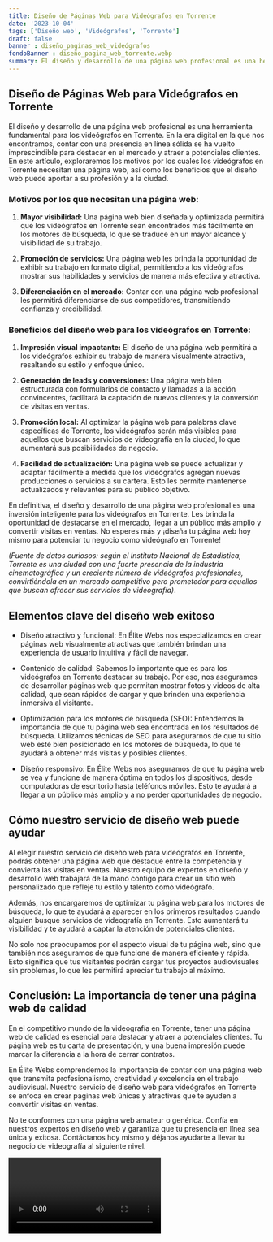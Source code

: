 ```yaml
---
title: Diseño de Páginas Web para Videógrafos en Torrente
date: '2023-10-04'
tags: ['Diseño web', 'Videógrafos', 'Torrente']
draft: false
banner : diseño_paginas_web_videógrafos
fondoBanner : diseño_pagina_web_torrente.webp
summary: El diseño y desarrollo de una página web profesional es una herramienta fundamental para los videógrafos en Torrente. En la era digital en la que nos encontramos, contar con una presencia en línea sólida se ha vuelto imprescindible para destacar en el mercado y atraer a potenciales clientes. En este artículo, exploraremos los motivos por los cuales los videógrafos en Torrente necesitan una página web, así como los beneficios que el diseño web puede aportar a su profesión y a la ciudad.
---
```


## Diseño de Páginas Web para Videógrafos en Torrente

El diseño y desarrollo de una página web profesional es una herramienta fundamental para los videógrafos en Torrente. En la era digital en la que nos encontramos, contar con una presencia en línea sólida se ha vuelto imprescindible para destacar en el mercado y atraer a potenciales clientes. En este artículo, exploraremos los motivos por los cuales los videógrafos en Torrente necesitan una página web, así como los beneficios que el diseño web puede aportar a su profesión y a la ciudad.

### Motivos por los que necesitan una página web:

1. **Mayor visibilidad:** Una página web bien diseñada y optimizada permitirá que los videógrafos en Torrente sean encontrados más fácilmente en los motores de búsqueda, lo que se traduce en un mayor alcance y visibilidad de su trabajo.

2. **Promoción de servicios:** Una página web les brinda la oportunidad de exhibir su trabajo en formato digital, permitiendo a los videógrafos mostrar sus habilidades y servicios de manera más efectiva y atractiva.

3. **Diferenciación en el mercado:** Contar con una página web profesional les permitirá diferenciarse de sus competidores, transmitiendo confianza y credibilidad. 

### Beneficios del diseño web para los videógrafos en Torrente:

1. **Impresión visual impactante:** El diseño de una página web permitirá a los videógrafos exhibir su trabajo de manera visualmente atractiva, resaltando su estilo y enfoque único.

2. **Generación de leads y conversiones:** Una página web bien estructurada con formularios de contacto y llamadas a la acción convincentes, facilitará la captación de nuevos clientes y la conversión de visitas en ventas.

3. **Promoción local:** Al optimizar la página web para palabras clave específicas de Torrente, los videógrafos serán más visibles para aquellos que buscan servicios de videografía en la ciudad, lo que aumentará sus posibilidades de negocio.

4. **Facilidad de actualización:** Una página web se puede actualizar y adaptar fácilmente a medida que los videógrafos agregan nuevas producciones o servicios a su cartera. Esto les permite mantenerse actualizados y relevantes para su público objetivo.

En definitiva, el diseño y desarrollo de una página web profesional es una inversión inteligente para los videógrafos en Torrente. Les brinda la oportunidad de destacarse en el mercado, llegar a un público más amplio y convertir visitas en ventas. No esperes más y ¡diseña tu página web hoy mismo para potenciar tu negocio como videógrafo en Torrente!

*(Fuente de datos curiosos: según el Instituto Nacional de Estadística, Torrente es una ciudad con una fuerte presencia de la industria cinematográfica y un creciente número de videógrafos profesionales, convirtiéndola en un mercado competitivo pero prometedor para aquellos que buscan ofrecer sus servicios de videografía)*.

<GifSeo />

<Cta />

## Elementos clave del diseño web exitoso

- Diseño atractivo y funcional: En Élite Webs nos especializamos en crear páginas web visualmente atractivas que también brindan una experiencia de usuario intuitiva y fácil de navegar.

- Contenido de calidad: Sabemos lo importante que es para los videógrafos en Torrente destacar su trabajo. Por eso, nos aseguramos de desarrollar páginas web que permitan mostrar fotos y videos de alta calidad, que sean rápidos de cargar y que brinden una experiencia inmersiva al visitante.

- Optimización para los motores de búsqueda (SEO): Entendemos la importancia de que tu página web sea encontrada en los resultados de búsqueda. Utilizamos técnicas de SEO para asegurarnos de que tu sitio web esté bien posicionado en los motores de búsqueda, lo que te ayudará a obtener más visitas y posibles clientes.

- Diseño responsivo: En Élite Webs nos aseguramos de que tu página web se vea y funcione de manera óptima en todos los dispositivos, desde computadoras de escritorio hasta teléfonos móviles. Esto te ayudará a llegar a un público más amplio y a no perder oportunidades de negocio.

## Cómo nuestro servicio de diseño web puede ayudar

Al elegir nuestro servicio de diseño web para videógrafos en Torrente, podrás obtener una página web que destaque entre la competencia y convierta las visitas en ventas. Nuestro equipo de expertos en diseño y desarrollo web trabajará de la mano contigo para crear un sitio web personalizado que refleje tu estilo y talento como videógrafo.

Además, nos encargaremos de optimizar tu página web para los motores de búsqueda, lo que te ayudará a aparecer en los primeros resultados cuando alguien busque servicios de videografía en Torrente. Esto aumentará tu visibilidad y te ayudará a captar la atención de potenciales clientes.

No solo nos preocupamos por el aspecto visual de tu página web, sino que también nos aseguramos de que funcione de manera eficiente y rápida. Esto significa que tus visitantes podrán cargar tus proyectos audiovisuales sin problemas, lo que les permitirá apreciar tu trabajo al máximo.

## Conclusión: La importancia de tener una página web de calidad

En el competitivo mundo de la videografía en Torrente, tener una página web de calidad es esencial para destacar y atraer a potenciales clientes. Tu página web es tu carta de presentación, y una buena impresión puede marcar la diferencia a la hora de cerrar contratos.

En Élite Webs comprendemos la importancia de contar con una página web que transmita profesionalismo, creatividad y excelencia en el trabajo audiovisual. Nuestro servicio de diseño web para videógrafos en Torrente se enfoca en crear páginas web únicas y atractivas que te ayuden a convertir visitas en ventas.

No te conformes con una página web amateur o genérica. Confía en nuestros expertos en diseño web y garantiza que tu presencia en línea sea única y exitosa. Contáctanos hoy mismo y déjanos ayudarte a llevar tu negocio de videografía al siguiente nivel.

<Video />

<CtaBot job='Videógrafos' city='Torrente'/>

<Gmaps query='Torrente+españa+maps' />